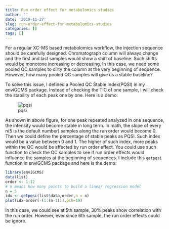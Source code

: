 ```yaml
---
title: Run order effect for metabolomics studies
author: ''
date: '2019-11-27'
slug: run-order-effect-for-metabolomics-studies
categories: []
tags: []
---
```


For a regular XC-MS based metabolomics workflow, the injection sequence should be carefully designed. Chromatograph column will always change and the first and last samples would show a shift of baseline. Such shifts would be monotone increasing or decreasing. In this case, we need some pooled QC samples to dirty the column at the very beginning of sequence. However, how many pooled QC samples will give us a stable baseline?

To solve this issue, I defined a Pooled QC Stable Index(PQSI) in my enviGCMS package. Instead of checking the TIC of one sample, I will check the stability of each peak one by one. Here is a demo:

![pqsi](https://yufree.github.io/presentation/figure/pooledQC.png)

As shown in above figure, for one peak repeated analyzed in one sequence, the intensity would become stable in long term. In math, the slope of every n(5 is the default number) samples along the run order would become 0. Then we could define the percentage of stable peaks as PQSI. Such index would be a value between 0 and 1. The higher of such index, more peaks within the QC would be affected by run order effect. You could use such function to check the QC samples to see if run order effects would influence the samples at the beginning of sequences. I include this `getpqsi` function in enviGCMS package and here is the demo:

```r
library(enviGCMS)
data(list)
order <- 1:12
# n means how many points to build a linear regression model
n = 5
idx <- getpqsi(list$data,order,n = n)
plot(idx~order[-(1:(n-1))],pch=19)
```

In this case, we could see at 5th sample, 30% peaks show correlation with the run order. However, ever since 6th sample, the run order effects could be ignore.